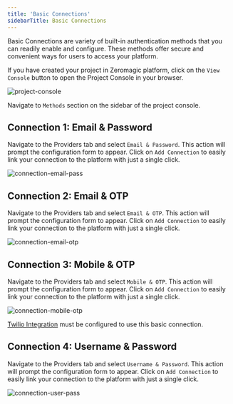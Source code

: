 ```yaml
---
title: 'Basic Connections'
sidebarTitle: Basic Connections
--- 
```


Basic Connections are variety of built-in authentication methods that you can readily enable and configure. These methods offer secure and convenient ways for users to access your platform.

If you have created your project in Zeromagic platform, click on the `View Console` button to open the Project Console in your browser.

![project-console](/assets/images/project-console.png)

Navigate to `Methods` section on the sidebar of the project console. 

## Connection 1: Email & Password

Navigate to the Providers tab and select `Email & Password`. This action will prompt the configuration form to appear. Click on `Add Connection` to easily link your connection to the platform with just a single click.

![connection-email-pass](/assets/images/connection-email-pass.png)

## Connection 2: Email & OTP

Navigate to the Providers tab and select `Email & OTP`. This action will prompt the configuration form to appear. Click on `Add Connection` to easily link your connection to the platform with just a single click.

![connection-email-otp](/assets/images/connection-email-otp.png)

## Connection 3: Mobile & OTP

Navigate to the Providers tab and select `Mobile & OTP`. This action will prompt the configuration form to appear. Click on `Add Connection` to easily link your connection to the platform with just a single click.

![connection-mobile-otp](/assets/images/connection-mobile-otp.png)

<Info>

[Twilio Integration](/integrations/twilio) must be configured to use this basic connection. 

</Info>

## Connection 4: Username & Password
 

Navigate to the Providers tab and select `Username & Password`. This action will prompt the configuration form to appear. Click on `Add Connection` to easily link your connection to the platform with just a single click.

![connection-user-pass](/assets/images/connection-user-pass.png)
